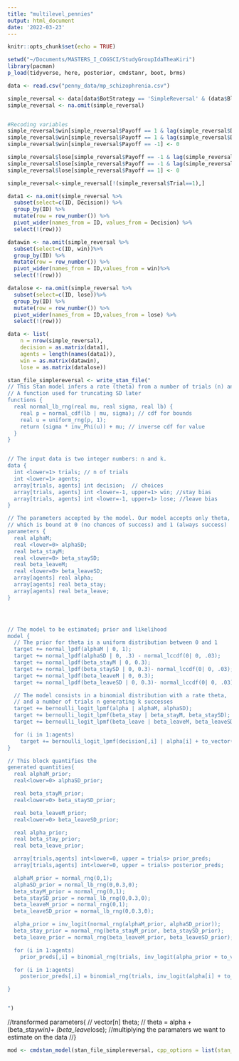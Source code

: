 ```yaml
---
title: "multilevel_pennies"
output: html_document
date: '2022-03-23'
---
```


```r
knitr::opts_chunk$set(echo = TRUE)
```

```r
setwd("~/Documents/MASTERS_I_COGSCI/StudyGroupIdaTheaKiri")
library(pacman)
p_load(tidyverse, here, posterior, cmdstanr, boot, brms)
```


```r
data <- read.csv("penny_data/mp_schizophrenia.csv")

simple_reversal <- data[data$BotStrategy == 'SimpleReversal' & (data$Block == 1 | data$Block == 3), ]
simple_reversal <- na.omit(simple_reversal)


#Recoding variables
simple_reversal$win[simple_reversal$Payoff == 1 & lag(simple_reversal$Decision) == 1] <- 1
simple_reversal$win[simple_reversal$Payoff == 1 & lag(simple_reversal$Decision) == 0] <- -1
simple_reversal$win[simple_reversal$Payoff == -1] <- 0

simple_reversal$lose[simple_reversal$Payoff == -1 & lag(simple_reversal$Decision) == 1] <- -1
simple_reversal$lose[simple_reversal$Payoff == -1 & lag(simple_reversal$Decision) == 0] <- 1
simple_reversal$lose[simple_reversal$Payoff == 1] <- 0

simple_reversal<-simple_reversal[!(simple_reversal$Trial==1),]

```

```r
data1 <- na.omit(simple_reversal %>%
  subset(select=c(ID, Decision)) %>% 
  group_by(ID) %>%
  mutate(row = row_number()) %>% 
  pivot_wider(names_from = ID, values_from = Decision) %>%
  select(!(row)))

datawin <- na.omit(simple_reversal %>%
  subset(select=c(ID, win))%>% 
  group_by(ID) %>%
  mutate(row = row_number()) %>% 
  pivot_wider(names_from = ID,values_from = win)%>%
  select(!(row)))

datalose <- na.omit(simple_reversal %>%
  subset(select=c(ID, lose))%>% 
  group_by(ID) %>%
  mutate(row = row_number()) %>% 
  pivot_wider(names_from = ID,values_from = lose) %>%
  select(!(row)))


```


```r
data <- list(
    n = nrow(simple_reversal), 
    decision = as.matrix(data1),
    agents = length(names(data1)),
    win = as.matrix(datawin),
    lose = as.matrix(datalose))

```


```r
stan_file_simplereversal <- write_stan_file("
// This Stan model infers a rate (theta) from a number of trials (n) and successes (k)
// A function used for truncating SD later
functions {
  real normal_lb_rng(real mu, real sigma, real lb) {
    real p = normal_cdf(lb | mu, sigma); // cdf for bounds
    real u = uniform_rng(p, 1);
    return (sigma * inv_Phi(u)) + mu; // inverse cdf for value
  }
}


// The input data is two integer numbers: n and k.
data {
  int <lower=1> trials; // n of trials 
  int <lower=1> agents;
  array[trials, agents] int decision;  // choices
  array[trials, agents] int <lower=-1, upper=1> win; //stay bias
  array[trials, agents] int <lower=-1, upper=1> lose; //leave bias
}

// The parameters accepted by the model. Our model accepts only theta, the rate, 
// which is bound at 0 (no chances of success) and 1 (always success)
parameters {
  real alphaM;
  real <lower=0> alphaSD;
  real beta_stayM;
  real <lower=0> beta_staySD;
  real beta_leaveM;
  real <lower=0> beta_leaveSD;
  array[agents] real alpha;
  array[agents] real beta_stay;
  array[agents] real beta_leave;
}




// The model to be estimated; prior and likelihood
model {
  // The prior for theta is a uniform distribution between 0 and 1
  target += normal_lpdf(alphaM | 0, 1);
  target += normal_lpdf(alphaSD | 0, .3) - normal_lccdf(0| 0, .03);
  target += normal_lpdf(beta_stayM | 0, 0.3);
  target += normal_lpdf(beta_staySD | 0, 0.3)- normal_lccdf(0| 0, .03);
  target += normal_lpdf(beta_leaveM | 0, 0.3);
  target += normal_lpdf(beta_leaveSD | 0, 0.3)- normal_lccdf(0| 0, .03);

  // The model consists in a binomial distribution with a rate theta, 
  // and a number of trials n generating k successes
  target += bernoulli_logit_lpmf(alpha | alphaM, alphaSD);
  target += bernoulli_logit_lpmf(beta_stay | beta_stayM, beta_staySD);
  target += bernoulli_logit_lpmf(beta_leave | beta_leaveM, beta_leaveSD);

  for (i in 1:agents)
    target += bernoulli_logit_lpmf(decision[,i] | alpha[i] + to_vector(win[,i]*beta_stay[i] ) + to_vector( lose[,i]*beta_leave[i] ));
}

// This block quantifies the 
generated quantities{
  real alphaM_prior; 
  real<lower=0> alphaSD_prior; 

  real beta_stayM_prior; 
  real<lower=0> beta_staySD_prior;

  real beta_leaveM_prior; 
  real<lower=0> beta_leaveSD_prior;

  real alpha_prior; 
  real beta_stay_prior;
  real beta_leave_prior;

  array[trials,agents] int<lower=0, upper = trials> prior_preds;
  array[trials,agents] int<lower=0, upper = trials> posterior_preds; 

  alphaM_prior = normal_rng(0,1); 
  alphaSD_prior = normal_lb_rng(0,0.3,0); 
  beta_stayM_prior = normal_rng(0,1); 
  beta_staySD_prior = normal_lb_rng(0,0.3,0);
  beta_leaveM_prior = normal_rng(0,1); 
  beta_leaveSD_prior = normal_lb_rng(0,0.3,0);

  alpha_prior = inv_logit(normal_rng(alphaM_prior, alphaSD_prior)); 
  beta_stay_prior = normal_rng(beta_stayM_prior, beta_staySD_prior);
  beta_leave_prior = normal_rng(beta_leaveM_prior, beta_leaveSD_prior);

  for (i in 1:agents) 
    prior_preds[,i] = binomial_rng(trials, inv_logit(alpha_prior + to_vector(win[,i]) * beta_stay_prior) + inv_logit(to_vector(lose[,i]) * beta_leave_prior));

  for (i in 1:agents) 
    posterior_preds[,i] = binomial_rng(trials, inv_logit(alpha[i] + to_vector(win[,i]) * beta_stay[i]) + inv_logit(to_vector(lose[,i]) * beta_leave[i]));

} 


")
```


//transformed parameters{
//  vector[n] theta;
//  theta = alpha + (beta_stay*win)+ (beta_leave*lose); //multiplying the paramaters we want to estimate on the data
//}

```r

mod <- cmdstan_model(stan_file_simplereversal, cpp_options = list(stan_threads = TRUE), pedantic = TRUE)

```



